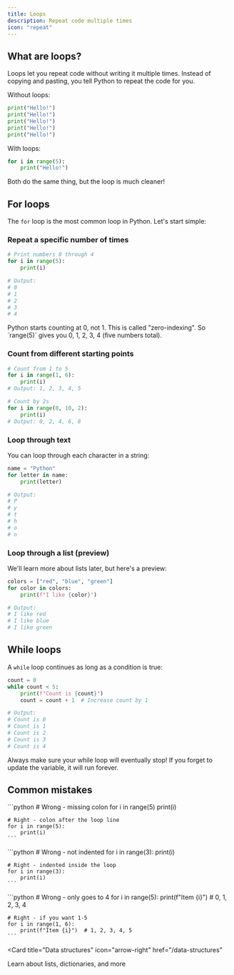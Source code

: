 ```yaml
---
title: Loops
description: Repeat code multiple times
icon: "repeat"
---
```


## What are loops?

Loops let you repeat code without writing it multiple times. Instead of copying and pasting, you tell Python to repeat the code for you.

Without loops:
```python
print("Hello!")
print("Hello!")
print("Hello!")
print("Hello!")
print("Hello!")
```

With loops:
```python
for i in range(5):
    print("Hello!")
```

Both do the same thing, but the loop is much cleaner!

## For loops

The `for` loop is the most common loop in Python. Let's start simple:

### Repeat a specific number of times

```python
# Print numbers 0 through 4
for i in range(5):
    print(i)

# Output:
# 0
# 1
# 2
# 3
# 4
```

<Note>
  Python starts counting at 0, not 1. This is called "zero-indexing". So `range(5)` gives you 0, 1, 2, 3, 4 (five numbers total).
</Note>

### Count from different starting points

```python
# Count from 1 to 5
for i in range(1, 6):
    print(i)
# Output: 1, 2, 3, 4, 5

# Count by 2s
for i in range(0, 10, 2):
    print(i)
# Output: 0, 2, 4, 6, 8
```

### Loop through text

You can loop through each character in a string:

```python
name = "Python"
for letter in name:
    print(letter)

# Output:
# P
# y
# t
# h
# o
# n
```

### Loop through a list (preview)

We'll learn more about lists later, but here's a preview:

```python
colors = ["red", "blue", "green"]
for color in colors:
    print(f"I like {color}")

# Output:
# I like red
# I like blue
# I like green
```

## While loops

A `while` loop continues as long as a condition is true:

```python
count = 0
while count < 5:
    print(f"Count is {count}")
    count = count + 1  # Increase count by 1

# Output:
# Count is 0
# Count is 1
# Count is 2
# Count is 3
# Count is 4
```

<Warning>
  Always make sure your while loop will eventually stop! If you forget to update the variable, it will run forever.
</Warning>

## Common mistakes

<AccordionGroup>
  <Accordion title="Forgetting the colon">
    ```python
    # Wrong - missing colon
    for i in range(5)
        print(i)
    
    # Right - colon after the loop line
    for i in range(5):
        print(i)
    ```
  </Accordion>

  <Accordion title="Wrong indentation">
    ```python
    # Wrong - not indented
    for i in range(3):
    print(i)
    
    # Right - indented inside the loop
    for i in range(3):
        print(i)
    ```
  </Accordion>

  <Accordion title="Off-by-one errors">
    ```python
    # Wrong - only goes to 4
    for i in range(5):
        print(f"Item {i}")  # 0, 1, 2, 3, 4
    
    # Right - if you want 1-5
    for i in range(1, 6):
        print(f"Item {i}")  # 1, 2, 3, 4, 5
    ```
  </Accordion>
</AccordionGroup>

<Card
  title="Data structures"
  icon="arrow-right"
  href="/data-structures"
>
  Learn about lists, dictionaries, and more
</Card>
